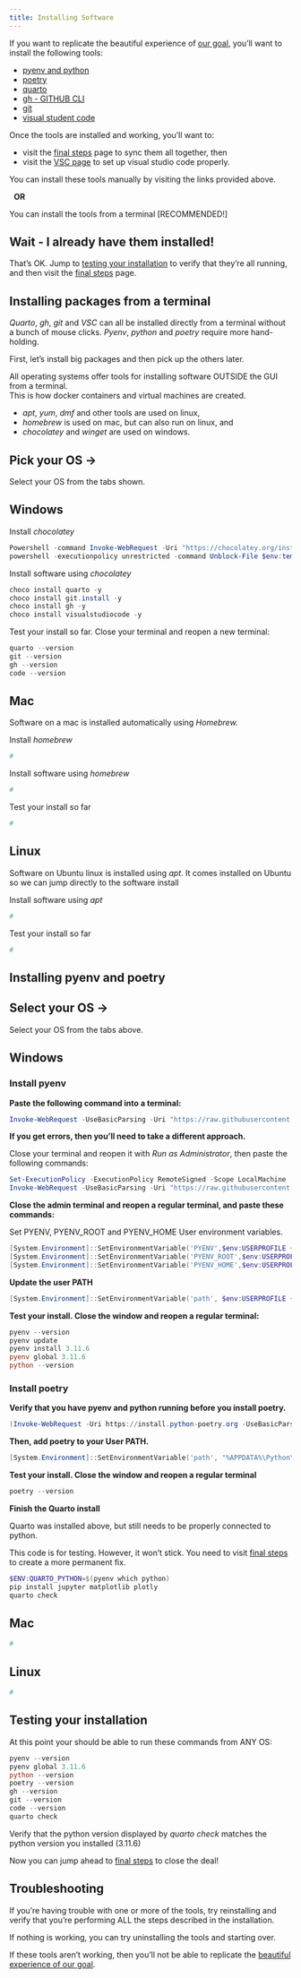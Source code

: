 ```yaml
---
title: Installing Software
---
```


If you want to replicate the beautiful experience of [our goal](goal.qmd), you'll want to install the following tools:

* [pyenv and python](https://github.com/pyenv-win/pyenv-win#installation)
* [poetry](https://python-poetry.org/docs/#installation)
* [quarto](https://quarto.org/docs/get-started/)
* [gh - GITHUB CLI](https://cli.github.com/)
* [git](https://github.com/git-guides/install-git)
* [visual student code](https://code.visualstudio.com/download)

Once the tools are installed and working, you'll want to:

* visit the [final steps](finalsteps.qmd) page to sync them all together, then
* visit the [VSC page](vscode.qmd) to set up visual studio code properly.

You can install these tools manually by visiting the links provided above. 

&nbsp;&nbsp;**OR**

You can install the tools from a terminal [RECOMMENDED!]

## Wait - I already have them installed!

That's OK.  Jump to [testing your installation](#testing-your-installation) to verify that they're all running, and then visit the [final steps](finalsteps.qmd) page.

## Installing packages from a terminal

*Quarto*, *gh*, *git* and *VSC* can all be installed directly from a terminal without a bunch of mouse clicks.  *Pyenv*, *python* and *poetry* require more hand-holding.

First, let's install big packages and then pick up the others later.

All operating systems offer tools for installing software OUTSIDE the GUI from a terminal.  
This is how docker containers and virtual machines are created.

* *apt*, *yum*, *dmf* and other tools are used on linux,
* *homebrew* is used on mac, but can also run on linux, and
* *chocolatey* and *winget* are used on windows.

::: {.panel-tabset}

## Pick your OS ->

Select your OS from the tabs shown.

## Windows

Install *chocolatey*

```powershell
Powershell -command Invoke-WebRequest -Uri "https://chocolatey.org/install.ps1" -OutFile $env:temp\install.ps1
powershell -executionpolicy unrestricted -command Unblock-File $env:temp\install.ps1; powershell -command $env:temp\install.ps1
```

Install software using *chocolatey*

```powershell
choco install quarto -y
choco install git.install -y
choco install gh -y
choco install visualstudiocode -y
```

Test your install so far.  Close your terminal and reopen a new terminal:

```powershell
quarto --version
git --version
gh --version
code --version
```

## Mac

Software on a mac is installed automatically using *Homebrew.*

Install *homebrew*

```powershell
#
```

Install software using *homebrew*

```powershell
#
```

Test your install so far

```powershell
#
```


## Linux

Software on Ubuntu linux is installed using *apt*. It comes installed on Ubuntu so we can jump directly to the software install

Install software using *apt*

```powershell
#
```

Test your install so far

```powershell
#
```


:::

## Installing pyenv and poetry

::: {.panel-tabset}

## Select your OS ->

Select your OS from the tabs above.

## Windows

### Install pyenv

**Paste the following command into a terminal:**

```powershell
Invoke-WebRequest -UseBasicParsing -Uri "https://raw.githubusercontent.com/pyenv-win/pyenv-win/master/pyenv-win/install-pyenv-win.ps1" -OutFile "./install-pyenv-win.ps1"; &"./install-pyenv-win.ps1"
```

**If you get errors, then you'll need to take a different approach.**

Close your terminal and reopen it with *Run as Administrator*, then paste the following commands:

```powershell
Set-ExecutionPolicy -ExecutionPolicy RemoteSigned -Scope LocalMachine
Invoke-WebRequest -UseBasicParsing -Uri "https://raw.githubusercontent.com/pyenv-win/pyenv-win/master/pyenv-win/install-pyenv-win.ps1" -OutFile "./install-pyenv-win.ps1"; &"./install-pyenv-win.ps1"
```

**Close the admin terminal and reopen a regular terminal, and paste these commands:**

Set PYENV, PYENV_ROOT and PYENV_HOME User environment variables.
```powershell
[System.Environment]::SetEnvironmentVariable('PYENV',$env:USERPROFILE + "\.pyenv\pyenv-win\","User")
[System.Environment]::SetEnvironmentVariable('PYENV_ROOT',$env:USERPROFILE + "\.pyenv\pyenv-win\","User")
[System.Environment]::SetEnvironmentVariable('PYENV_HOME',$env:USERPROFILE + "\.pyenv\pyenv-win\","User")
```

**Update the user PATH**

```powershell
[System.Environment]::SetEnvironmentVariable('path', $env:USERPROFILE + "\.pyenv\pyenv-win\bin;" + $env:USERPROFILE + "\.pyenv\pyenv-win\shims;" + [System.Environment]::GetEnvironmentVariable('path', "User"),"User")
```

**Test your install.  Close the window and reopen a regular terminal:**

```powershell
pyenv --version
pyenv update
pyenv install 3.11.6
pyenv global 3.11.6
python --version
```

### Install poetry

**Verify that you have pyenv and python running before you install poetry.**

```powershell
(Invoke-WebRequest -Uri https://install.python-poetry.org -UseBasicParsing).Content | python -
```

**Then, add poetry to your User PATH.**

```powershell
[System.Environment]::SetEnvironmentVariable('path', "%APPDATA%\Python\Scripts;" + [System.Environment]::GetEnvironmentVariable('path', "User"),"User")
```

**Test your install.  Close the window and reopen a regular terminal**

```powershell
poetry --version
```

**Finish the Quarto install**

Quarto was installed above, but still needs to be properly connected to python.

This code is for testing.  However, it won't stick.  You need to visit [final steps](finalsteps.qmd) to create a more permanent fix.

```powershell
$ENV:QUARTO_PYTHON=$(pyenv which python)
pip install jupyter matplotlib plotly
quarto check
```

## Mac

```powershell
#
```

## Linux

```powershell
#
```

:::

## Testing your installation

At this point your should be able to run these commands from ANY OS:

```powershell
pyenv --version
pyenv global 3.11.6
python --version
poetry --version
gh --version
git --version
code --version
quarto check
```

Verify that the python version displayed by *quarto check* matches the python version you installed (3.11.6)

Now you can jump ahead to [final steps](finalsteps.qmd) to close the deal!

## Troubleshooting

If you're having trouble with one or more of the tools, try reinstalling and verify that you're performing
ALL the steps described in the installation.

If nothing is working, you can try uninstalling the tools and starting over.

If these tools aren't working, then you'll not be able to replicate the [beautiful experience of our goal](goal.qmd).

<p>&nbsp;</p>
<p>&nbsp;</p>
<p>&nbsp;</p>
<p>&nbsp;</p>
<p>&nbsp;</p>
<p>&nbsp;</p>
<p>&nbsp;</p>
<p>&nbsp;</p>
<p>&nbsp;</p>
<p>&nbsp;</p>
<p>&nbsp;</p>
<p>&nbsp;</p>
<p>&nbsp;</p>
<p>&nbsp;</p>
<p>&nbsp;</p>
<p>&nbsp;</p>
<p>&nbsp;</p>
<p>&nbsp;</p>
<p>&nbsp;</p>
<p>&nbsp;</p>
<p>&nbsp;</p>
<p>&nbsp;</p>
<p>&nbsp;</p>
<p>&nbsp;</p>
<p>&nbsp;</p>
<p>&nbsp;</p>
<p>&nbsp;</p>
<p>&nbsp;</p>
<p>&nbsp;</p>
<p>&nbsp;</p>
<p>&nbsp;</p>
<p>&nbsp;</p>
<p>&nbsp;</p>
<p>&nbsp;</p>
<p>&nbsp;</p>
<p>&nbsp;</p>
